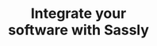 ---
title: "Integrate your <br> software with Sassly"
details: "Ability to understand and generate content in different to expand their reach and appeal to a wider audience."
items:
  - "/assets/imgs/integration/booking/icon-app-1.png"
  - "/assets/imgs/integration/booking/icon-app-2.png"
  - "/assets/imgs/integration/booking/icon-app-3.png"
  - "/assets/imgs/integration/booking/icon-app-4.png"
  - "/assets/imgs/integration/booking/icon-app-5.png"
  - "/assets/imgs/integration/booking/icon-app-6.png"
  - "/assets/imgs/integration/booking/icon-app-7.png"
  - "/assets/imgs/integration/booking/icon-app-8.png"
  - "/assets/imgs/integration/booking/icon-app-9.png"
  - "/assets/imgs/integration/booking/icon-app-10.png"
  - "/assets/imgs/integration/booking/icon-app-11.png"
  - "/assets/imgs/integration/booking/icon-app-12.png"
  - "/assets/imgs/integration/booking/icon-app-13.png"
  - "/assets/imgs/integration/booking/icon-app-14.png"
action_btn:
  enable: true
  label: "Explore integration"
  link: "#"
---